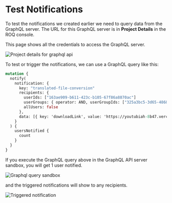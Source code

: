

# Test Notifications

To test the notifications we created earlier we need to query data from the GraphQL server. The URL for  this GraphQL server is in **Project Details** in the ROQ console.

This page shows all the credentials to access the GraphQL server.

![Project details for graphql api](/project-details-graphql-api-url.png)

To test or trigger the notifications, we can use a GraphQL query like this:

```graphql
mutation {
  notify(
    notification: {
      key: "translated-file-conversion"
      recipients: {
        userIds: ["163ae909-b611-423c-b105-67f86a8870ac"]
        userGroups: { operator: AND, userGroupIds: ["325a3bc5-3d65-4868-b4af-85d4f8f206b8"] }
        allUsers: false
      },
      data: [{ key: 'downloadLink', value: 'https://youtubiah-8b47.vercel.app/file/youfile.zip' }]
    }
  ) {
    usersNotified {
      count
    }
  }
}
```

If you execute the GraphQL query above in the GraphQL API server sandbox, you will get 1 user notified.

![Graphql query sandbox](/graphql-queries.png)

and the triggered notifications will show to any recipients.

![Triggered notification](/triggered-notification.png)

